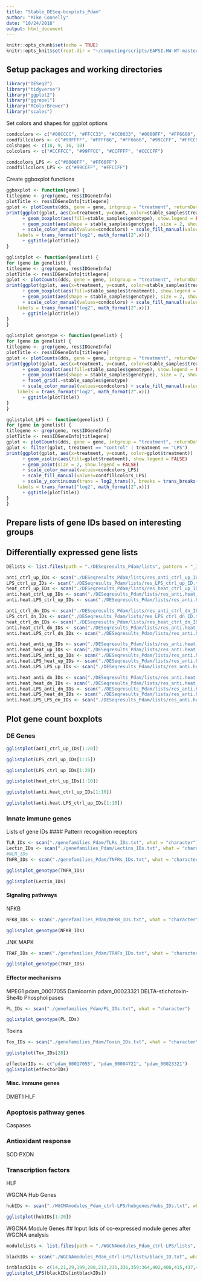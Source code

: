 ```yaml
---
title: "Stable_DESeq-boxplots_Pdam"
author: "Mike Connelly"
date: "10/24/2018"
output: html_document
---
```


```r
knitr::opts_chunk$set(echo = TRUE)
knitr::opts_knit$set(root.dir = "~/computing/scripts/EAPSI.HW-WT-master/")
```
## Setup packages and working directories
```r
library("DESeq2")
library("tidyverse")
library("ggplot2")
library("ggrepel")
library("RColorBrewer")
library("scales")
```
Set colors and shapes for ggplot options
```r
condcolors <- c("#00CCCC", "#FFCC33", "#CC0033", "#0000FF", "#FF6600", "#FF66FF")
condfillcolors <- c("#99FFFF", "#FFFF66", "#FF6666", "#99CCFF", "#FFCC99", "#FFCCFF")
colshapes <- c(18, 9, 16, 10)
colcolors <- c("#CCFFCC", "#99FFCC", "#CCFFFF", "#CCCCFF")
```
```r
condcolors_LPS <- c("#0000FF", "#FF66FF")
condfillcolors_LPS <- c("#99CCFF", "#FFCCFF")
```

Create ggboxplot functions
```r
ggboxplot <- function(gene) {
titlegene <- grep(gene, res$IDGeneInfo)
plotTitle <- res$IDGeneInfo[titlegene]
gplot <- plotCounts(dds, gene = gene, intgroup = "treatment", returnData = TRUE)
print(ggplot(gplot, aes(x=treatment, y=count, color=stable_samples$treatment)) 
      + geom_boxplot(aes(fill=stable_samples$genotype), show.legend = FALSE) 
      + geom_point(aes(shape = stable_samples$genotype), size = 2, show.legend = FALSE) 
      + scale_color_manual(values=condcolors) + scale_fill_manual(values = colcolors) + scale_shape_manual(values = colshapes) + scale_y_continuous(trans = log2_trans(), breaks = trans_breaks("log2", function(x) 2^x),
    labels = trans_format("log2", math_format(2^.x)))
      + ggtitle(plotTitle))
}
```
```r
gglistplot <- function(genelist) {
for (gene in genelist) {
titlegene <- grep(gene, res$IDGeneInfo)
plotTitle <- res$IDGeneInfo[titlegene]
gplot <- plotCounts(dds, gene = gene, intgroup = "treatment", returnData = TRUE)
print(ggplot(gplot, aes(x=treatment, y=count, color=stable_samples$treatment)) 
      + geom_boxplot(aes(fill=stable_samples$treatment), show.legend = FALSE) 
      + geom_point(aes(shape = stable_samples$genotype), size = 2, show.legend = FALSE) 
      + scale_color_manual(values=condcolors) + scale_fill_manual(values = condfillcolors) + scale_shape_manual(values = colshapes) + scale_y_continuous(trans = log2_trans(), breaks = trans_breaks("log2", function(x) 2^x),
    labels = trans_format("log2", math_format(2^.x)))
      + ggtitle(plotTitle))
}
}
```
```r
gglistplot_genotype <- function(genelist) {
for (gene in genelist) {
titlegene <- grep(gene, res$IDGeneInfo)
plotTitle <- res$IDGeneInfo[titlegene]
gplot <- plotCounts(dds, gene = gene, intgroup = "treatment", returnData = TRUE)
print(ggplot(gplot, aes(x=treatment, y=count, color=stable_samples$treatment)) 
      + geom_boxplot(aes(fill=stable_samples$genotype), show.legend = FALSE) 
      + geom_point(aes(shape = stable_samples$genotype), size = 2, show.legend = FALSE) 
      + facet_grid(.~stable_samples$genotype)
      + scale_color_manual(values=condcolors) + scale_fill_manual(values = colcolors) + scale_shape_manual(values = colshapes) + scale_y_continuous(trans = log2_trans(), breaks = trans_breaks("log2", function(x) 2^x),
    labels = trans_format("log2", math_format(2^.x)))
      + ggtitle(plotTitle))
}
}
```
```r
gglistplot_LPS <- function(genelist) {
for (gene in genelist) {
titlegene <- grep(gene, res$IDGeneInfo)
plotTitle <- res$IDGeneInfo[titlegene]
gplot <- plotCounts(dds, gene = gene, intgroup = "treatment", returnData = TRUE)
gplot <- filter(gplot, treatment == "control" | treatment == "LPS")
print(ggplot(gplot, aes(x=treatment, y=count, color=gplot$treatment)) 
      + geom_violin(aes(fill=gplot$treatment), show.legend = FALSE) 
      + geom_point(size = 2, show.legend = FALSE) 
      + scale_color_manual(values=condcolors_LPS) 
      + scale_fill_manual(values=condfillcolors_LPS) 
      + scale_y_continuous(trans = log2_trans(), breaks = trans_breaks("log2", function(x) 2^x),
    labels = trans_format("log2", math_format(2^.x)))
      + ggtitle(plotTitle))
}
}
```

## Prepare lists of gene IDs based on interesting groups
## Differentially expressed gene lists
```r
DElists <- list.files(path = "./DESeqresults_Pdam/lists", pattern = "_ID.txt", full.names = TRUE)
```
```r
anti_ctrl_up_IDs <- scan("./DESeqresults_Pdam/lists/res_anti_ctrl_up_ID.txt", what = "character")
LPS_ctrl_up_IDs <- scan("./DESeqresults_Pdam/lists/res_LPS_ctrl_up_ID.txt", what = "character")
heat_ctrl_up_IDs <- scan("./DESeqresults_Pdam/lists/res_heat_ctrl_up_ID.txt", what = "character")
anti.heat_ctrl_up_IDs <- scan("./DESeqresults_Pdam/lists/res_anti.heat_ctrl_up_ID.txt", what = "character")
anti.heat.LPS_ctrl_up_IDs <- scan("./DESeqresults_Pdam/lists/res_anti.heat.LPS_ctrl_up_ID.txt", what = "character")
```
```r
anti_ctrl_dn_IDs <- scan("./DESeqresults_Pdam/lists/res_anti_ctrl_dn_ID.txt", what = "character")
LPS_ctrl_dn_IDs <- scan("./DESeqresults_Pdam/lists/res_LPS_ctrl_dn_ID.txt", what = "character")
heat_ctrl_dn_IDs <- scan("./DESeqresults_Pdam/lists/res_heat_ctrl_dn_ID.txt", what = "character")
anti.heat_ctrl_dn_IDs <- scan("./DESeqresults_Pdam/lists/res_anti.heat_ctrl_dn_ID.txt", what = "character")
anti.heat.LPS_ctrl_dn_IDs <- scan("./DESeqresults_Pdam/lists/res_anti.heat.LPS_ctrl_dn_ID.txt", what = "character")
```
```r
anti.heat_anti_up_IDs <- scan("./DESeqresults_Pdam/lists/res_anti.heat_anti_up_ID.txt", what = "character")
anti.heat_heat_up_IDs <- scan("./DESeqresults_Pdam/lists/res_anti.heat_heat_up_ID.txt", what = "character")
anti.heat.LPS_anti_up_IDs <- scan("./DESeqresults_Pdam/lists/res_anti.heat.LPS_anti_up_ID.txt", what = "character")
anti.heat.LPS_heat_up_IDs <- scan("./DESeqresults_Pdam/lists/res_anti.heat.LPS_heat_up_ID.txt", what = "character")
anti.heat.LPS_LPS_up_IDs <- scan("./DESeqresults_Pdam/lists/res_anti.heat.LPS_LPS_up_ID.txt", what = "character")
```
```r
anti.heat_anti_dn_IDs <- scan("./DESeqresults_Pdam/lists/res_anti.heat_anti_dn_ID.txt", what = "character")
anti.heat_heat_dn_IDs <- scan("./DESeqresults_Pdam/lists/res_anti.heat_heat_dn_ID.txt", what = "character")
anti.heat.LPS_anti_dn_IDs <- scan("./DESeqresults_Pdam/lists/res_anti.heat.LPS_anti_dn_ID.txt", what = "character")
anti.heat.LPS_heat_dn_IDs <- scan("./DESeqresults_Pdam/lists/res_anti.heat.LPS_heat_dn_ID.txt", what = "character")
anti.heat.LPS_LPS_dn_IDs <- scan("./DESeqresults_Pdam/lists/res_anti.heat.LPS_LPS_dn_ID.txt", what = "character")
```
## Plot gene count boxplots
### DE Genes
```r
gglistplot(anti_ctrl_up_IDs[1:20])
```
```r
gglistplot(LPS_ctrl_up_IDs[1:15])
```
```r
gglistplot(LPS_ctrl_up_IDs[1:20])
```
```r
gglistplot(heat_ctrl_up_IDs[1:10])
```
```r
gglistplot(anti.heat_ctrl_up_IDs[1:10])
```
```r
gglistplot(anti.heat.LPS_ctrl_up_IDs[1:10])
```

### Innate immune genes
Lists of gene IDs
#### Pattern recognition receptors
```r
TLR_IDs <- scan("./genefamilies_Pdam/TLRs_IDs.txt", what = "character")
Lectin_IDs <- scan("./genefamilies_Pdam/Lectins_IDs.txt", what = "character")
#NLR_IDs
TNFR_IDs <- scan("./genefamilies_Pdam/TNFRs_IDs.txt", what = "character")
```
```r
gglistplot_genotype(TNFR_IDs)
```
```r
gglistplot(Lectin_IDs)
```

#### Signaling pathways
NFKB
```r
NFKB_IDs <- scan("./genefamilies_Pdam/NFKB_IDs.txt", what = "character")
```
```r
gglistplot_genotype(NFKB_IDs)
```
JNK
MAPK
```r
TRAF_IDs <- scan("./genefamilies_Pdam/TRAFs_IDs.txt", what = "character")
```
```r
gglistplot_genotype(TRAF_IDs)
```

#### Effector mechanisms
MPEG1 pdam_00017055
Damicornin pdam_00023321
DELTA-stichotoxin-She4b
Phospholipases
```r
PL_IDs <- scan("./genefamilies_Pdam/PL_IDs.txt", what = "character")
```
```r
gglistplot_genotype(PL_IDs)
```
Toxins
```r
Tox_IDs <- scan("./genefamilies_Pdam/Toxin_IDs.txt", what = "character")
```

```r
gglistplot(Tox_IDs[28])
```

```r
effectorIDs <- c("pdam_00017055", "pdam_00004721", "pdam_00023321")
gglistplot(effectorIDs)
```

#### Misc. immune genes
DMBT1
HLF

### Apoptosis pathway genes
Caspases

### Antioxidant response
SOD
PXDN

### Transcription factors
HLF

WGCNA Hub Genes
```r
hubIDs <- scan("./WGCNAmodules_Pdam_ctrl-LPS/hubgenes/hubs_IDs.txt", what = "character")
```
```r
gglistplot(hubIDs[1:20])
```

WGCNA Module Genes
## Input lists of co-expressed module genes after WGCNA analysis
```r
modulelists <- list.files(path = "./WGCNAmodules_Pdam_ctrl-LPS/lists", pattern = "_ID.txt", full.names = TRUE)
```
```r
blackIDs <- scan("./WGCNAmodules_Pdam_ctrl-LPS/lists/black_ID.txt", what = "character")
```

```r
intblackIDs <- c(14,21,29,199,200,213,231,336,359:364,402,408,415,437,481)
gglistplot_LPS(blackIDs[intblackIDs])
```
